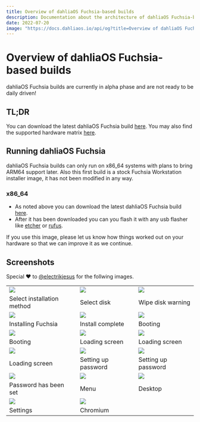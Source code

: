 ```yaml
---
title: Overview of dahliaOS Fuchsia-based builds
description: Documentation about the architecture of dahliaOS Fuchsia-based builds.
date: 2022-07-20
image: "https://docs.dahliaos.io/api/og?title=Overview of dahliaOS Fuchsia-based builds&desc=Documentation about the architecture of dahliaOS Fuchsia-based builds."
---
```



# Overview of dahliaOS Fuchsia-based builds

<Callout type="warning" emoji="⚠️">
    dahliaOS Fuchsia builds are currently in alpha phase and are not ready to be daily driven!
</Callout>

## TL;DR

You can download the latest dahliaOS Fuchsia build [here](https://github.com/dahliaOS/fuchsia/releases/latest). You may also find the supported hardware matrix [here](https://docs.dahliaos.io/hardware/supported-hardware).

## Running dahliaOS Fuchsia
<Callout>
dahliaOS Fuchsia builds can only run on x86_64 systems with plans to bring ARM64 support later. Also this first build is a stock Fuchsia Workstation installer image, it has not been modified in any way.
</Callout>

### x86_64

- As noted above you can download the latest dahliaOS Fuchsia build [here](https://github.com/dahliaOS/fuchsia/releases/latest).
- After it has been downloaded you can you flash it with any usb flasher like [etcher](https://www.balena.io/etcher) or [rufus](https://rufus.ie).

<Callout>
If you use this image, please let us know how things worked out on your hardware so that we can improve it as we continue.
</Callout>

## Screenshots

Special ❤️ to [@electrikjesus](https://github.com/electrikjesus) for the follwing images.

|   |   |   |
|---|---|---|
|<Image src={fuchsia1} />|<Image src={fuchsia2} />|<Image src={fuchsia3} />|
|Select installation method|Select disk|Wipe disk warning|
|<Image src={fuchsia4} />|<Image src={fuchsia5} />|<Image src={fuchsia6} />|
|Installing Fuchsia|Install complete|Booting|
|<Image src={fuchsia7} />|<Image src={fuchsia8} />|<Image src={fuchsia9} />|
|Booting|Loading screen|Loading screen|
|<Image src={fuchsia10} />|<Image src={fuchsia11} />|<Image src={fuchsia12} />|
|Loading screen|Setting up password|Setting up password|
|<Image src={fuchsia13} />|<Image src={fuchsia14} />|<Image src={fuchsia15} />|
|Password has been set|Menu|Desktop|
|<Image src={fuchsia16} />|<Image src={fuchsia17} />|
|Settings|Chromium|
